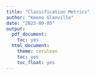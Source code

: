 ---
title: "Classification Metrics"
author: "Keeno Glanville"
date: "2023-09-05"
output:
  pdf_document:
    toc: yes
  html_document:
    theme: cerulean
    toc: yes
    toc_float: yes
---
























```{r}

```




```{r}

```


```{r}

```


```{r}

```


```{r}

```


```{r}

```


```{r}

```


```{r}

```


```{r}

```


```{r}

```


```{r}

```


```{r}

```


```{r}

```


```{r}

```


```{r}

```


```{r}

```


```{r}

```


